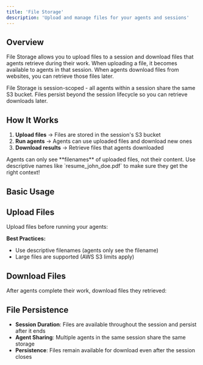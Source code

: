 ```yaml
---
title: 'File Storage'
description: 'Upload and manage files for your agents and sessions'
---
```



## Overview

File Storage allows you to upload files to a session and download files that agents retrieve during their work. When uploading a file, it becomes available to agents in that session. When agents download files from websites, you can retrieve those files later.

<Info>
File Storage is session-scoped - all agents within a session share the same S3 bucket. Files persist beyond the session lifecycle so you can retrieve downloads later.
</Info>

## How It Works

1. **Upload files** → Files are stored in the session's S3 bucket
2. **Run agents** → Agents can use uploaded files and download new ones
3. **Download results** → Retrieve files that agents downloaded

<Warning>
Agents can only see **filenames** of uploaded files, not their content. Use descriptive names like `resume_john_doe.pdf` to make sure they get the right context!
</Warning>

## Basic Usage

<FileStorageBasic />

## Upload Files

Upload files before running your agents:

<FileStorageUpload />

**Best Practices:**
- Use descriptive filenames (agents only see the filename)
- Large files are supported (AWS S3 limits apply)

## Download Files

After agents complete their work, download files they retrieved:

<FileStorageDownload />

## File Persistence

- **Session Duration**: Files are available throughout the session and persist after it ends
- **Agent Sharing**: Multiple agents in the same session share the same storage
- **Persistence**: Files remain available for download even after the session closes
